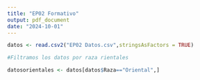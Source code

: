 ```yaml
---
title: "EP02 Formativo"
output: pdf_document
date: "2024-10-01"
---
```


```r
datos <- read.csv2("EP02 Datos.csv",stringsAsFactors = TRUE)

#Filtramos los datos por raza rientales

datosorientales <- datos[datos$Raza=="Oriental",]




```

